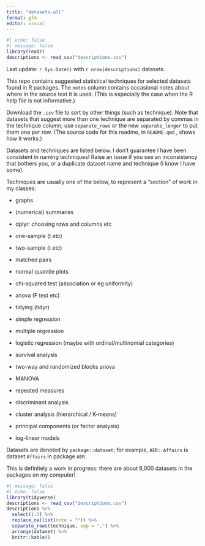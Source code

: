 ```yaml
---
title: "datasets-all"
format: gfm
editor: visual
---
```


```r
#| echo: false
#| message: false
library(readr)
descriptions <- read_csv("descriptions.csv")
```

Last update: `r Sys.Date()` with `r nrow(descriptions)` datasets.

This repo contains suggested statistical techniques for selected datasets found in R packages. The `notes` column contains occasional notes about where in the source text it is used. (This is especially the case when the R help file is not informative.)

Download the `.csv` file to sort by other things (such as technique). Note that datasets that suggest more than one technique are separated by commas in the technique column; use `separate_rows` or the new `separate_longer` to put them one per row. (The source code for this readme, in `README.qmd` , shows how it works.)

Datasets and techniques are listed below. I don't guarantee I have been consistent in naming techniques! Raise an issue if you see an inconsistency that bothers you, or a duplicate dataset name and technique (I know I have some).

Techniques are usually one of the below, to represent a "section" of work in my classes:

-   graphs

-   (numerical) summaries

-   dplyr: choosing rows and columns etc

-   one-sample (t etc)

-   two-sample (t etc)

-   matched pairs

-   normal quantile plots

-   chi-squared test (association or eg uniformity)

-   anova (F test etc)

-   tidying (tidyr)

-   simple regression

-   multiple regression

-   logistic regression (maybe with ordinal/multinomial categories)

-   survival analysis

-   two-way and randomized blocks anova

-   MANOVA

-   repeated measures

-   discriminant analysis

-   cluster analysis (hierarchical / K-means)

-   principal components (or factor analysis)

-   log-linear models

Datasets are denoted by `package::dataset`; for example, `AER::Affairs` is dataset `Affairs` in package `AER.`

This is definitely a work in progress: there are about 6,000 datasets in the packages on my computer!

```r
#| message: false
#| echo: false
library(tidyverse)
descriptions <- read_csv("descriptions.csv")
descriptions %>% 
  select(1:3) %>% 
  replace_na(list(note = "")) %>% 
  separate_rows(technique, sep = ",") %>% 
  arrange(dataset) %>% 
  knitr::kable()
```
